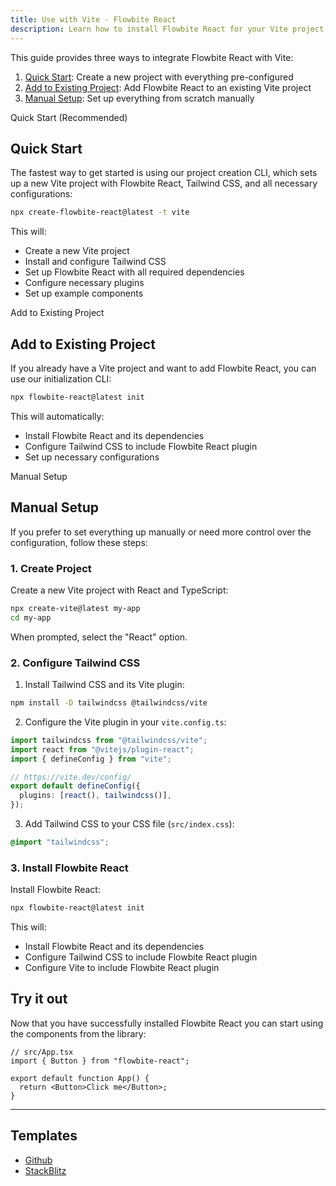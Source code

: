 ```yaml
---
title: Use with Vite - Flowbite React
description: Learn how to install Flowbite React for your Vite project and start developing modern web applications with interactive components
---
```


This guide provides three ways to integrate Flowbite React with Vite:

1. [Quick Start](#quick-start): Create a new project with everything pre-configured
2. [Add to Existing Project](#add-to-existing-project): Add Flowbite React to an existing Vite project
3. [Manual Setup](#manual-setup): Set up everything from scratch manually

<TextDivider>Quick Start (Recommended)</TextDivider>

## Quick Start

The fastest way to get started is using our project creation CLI, which sets up a new Vite project with Flowbite React, Tailwind CSS, and all necessary configurations:

```bash
npx create-flowbite-react@latest -t vite
```

This will:

- Create a new Vite project
- Install and configure Tailwind CSS
- Set up Flowbite React with all required dependencies
- Configure necessary plugins
- Set up example components

<TextDivider>Add to Existing Project</TextDivider>

## Add to Existing Project

If you already have a Vite project and want to add Flowbite React, you can use our initialization CLI:

```bash
npx flowbite-react@latest init
```

This will automatically:

- Install Flowbite React and its dependencies
- Configure Tailwind CSS to include Flowbite React plugin
- Set up necessary configurations

<TextDivider>Manual Setup</TextDivider>

## Manual Setup

If you prefer to set everything up manually or need more control over the configuration, follow these steps:

### 1. Create Project

Create a new Vite project with React and TypeScript:

```bash
npx create-vite@latest my-app
cd my-app
```

When prompted, select the "React" option.

### 2. Configure Tailwind CSS

1. Install Tailwind CSS and its Vite plugin:

```bash
npm install -D tailwindcss @tailwindcss/vite
```

2. Configure the Vite plugin in your `vite.config.ts`:

```ts {1,7}
import tailwindcss from "@tailwindcss/vite";
import react from "@vitejs/plugin-react";
import { defineConfig } from "vite";

// https://vite.dev/config/
export default defineConfig({
  plugins: [react(), tailwindcss()],
});
```

3. Add Tailwind CSS to your CSS file (`src/index.css`):

```css
@import "tailwindcss";
```

### 3. Install Flowbite React

Install Flowbite React:

```bash
npx flowbite-react@latest init
```

This will:

- Install Flowbite React and its dependencies
- Configure Tailwind CSS to include Flowbite React plugin
- Configure Vite to include Flowbite React plugin

## Try it out

Now that you have successfully installed Flowbite React you can start using the components from the library:

```tsx
// src/App.tsx
import { Button } from "flowbite-react";

export default function App() {
  return <Button>Click me</Button>;
}
```

<hr />

## Templates

- [Github](https://github.com/themesberg/flowbite-react-template-vite)
- [StackBlitz](https://stackblitz.com/edit/flowbite-react-template-vite)
